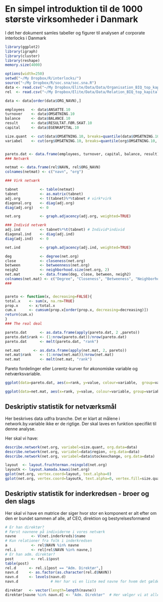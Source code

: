 En simpel introduktion til de 1000 største virksomheder i Danmark
========================================================

I det her dokument samles tabeller og figurer til analysen af corporate interlocks i Danmark


```r
library(ggplot2)
library(igraph)
library(cluster)
library(reshape)
memory.size(4000)

options(width=250)
setwd("~/My Dropbox/R/interlocks/")
source("~/My Dropbox/R/soc.sna/soc.sna.R")
data <- read.csv("~/My Dropbox/Elite/Data/Data/Organisation_BIQ_top_kapitalfonde.csv", sep="|", encoding="UTF-8")
rel  <- read.csv("~/My Dropbox/Elite/Data/Data/Relation_BIQ_top_kapitalfonde.csv", sep="|", encoding="UTF-8") 

data <- data[order(data$ORG_NAVN),]

employees   <- data$ANSATTE.10
turnover    <- data$OMSÆTNING.10
balance     <- data$BALANCE.10
result      <- data$RESULTAT.FØR.SKAT.10 
capital     <- data$EGENKAPITAL.10 

size.quant  <- cut(data$OMSÆTNING.10, breaks=quantile(data$OMSÆTNING.10, na.rm=TRUE), include.lowest=TRUE, labels= c("1. Quantile: Smallest", "2. Quantile", "3. Quantile", "4. Quantile: Largest" ))
variabel    <- cut(org$OMSÆTNING.10, breaks=quantile(org$OMSÆTNING.10, na.rm=TRUE), include.lowest=TRUE, labels= c("1. kvartil: Mindst", "2. kvartil", "3. kvartil", "4. kvartil: Størst" ))


pareto.dat <- data.frame(employees, turnover, capital, balance, result)
### Netværk

netmat <- data.frame(rel$NAVN, rel$ORG_NAVN)
colnames(netmat) <- c("navn", "org")

### Virk netværk

tabnet          <- table(netmat)
tabnet          <- as.matrix(tabnet)
adj.org         <- t(tabnet)%*%tabnet # virk*virk
diagonal.org    <- diag(adj.org)
diag(adj.org)   <- 0

net.org         <- graph.adjacency(adj.org, weighted=TRUE)

### Individ netværk
adj.ind         <- tabnet%*%t(tabnet) # Individ*individ
diagonal.ind    <- diag(adj.ind)
diag(adj.ind)   <- 0

net.ind         <- graph.adjacency(adj.ind, weighted=TRUE)

deg             <- degree(net.org) 
close           <- closeness(net.org)
between         <- betweenness(net.org)
neigh2          <- neighborhood.size(net.org, 2)
net.mat         <- data.frame(deg, close, between, neigh2)
colnames(net.mat) <- c("Degree", "Closeness", "Betweeness", "Neighborhood")
###


pareto <- function(x, decreasing=FALSE){
total.x    <- sum(x, na.rm=TRUE)  
prop.x     <- x/total.x 
cum.x      <- cumsum(prop.x[order(prop.x, decreasing=decreasing)])
return(cum.x)
}
### The real deal

pareto.dat      <- as.data.frame(apply(pareto.dat, 2 ,pareto))
pareto.dat$rank <- (1:nrow(pareto.dat))/nrow(pareto.dat) 
pareto.dat      <- melt(pareto.dat, "rank")

net.mat      <- as.data.frame(apply(net.mat, 2, pareto))
net.mat$rank    <- (1:nrow(net.mat))/nrow(net.mat)
net.mat         <- melt(net.mat, "rank")
```

Pareto fordelinger eller Lorentz-kurver for økonomiske variable og netværksvariable.

```r
ggplot(data=pareto.dat, aes(x=rank, y=value, colour=variable,  group=variable)) + geom_line(aes(linetype=variable)) + theme_bw()

ggplot(data=net.mat, aes(x=rank, y=value, colour=variable, group=variable)) + geom_line(aes(linetype=variable)) + theme_bw()
```

## Deskriptiv statistik for netværksmål

Her beskrives data udfra branche. Det er klart at målene i network.by.variable ikke er de rigtige. Der skal laves en funktion specifikt til denne analyse.

Her skal vi have:


```r
describe.network(net.org, variabel=size.quant, org.data=data)
describe.network(net.org, variabel=data$region, org.data=data)
describe.network(net.org, variabel=data$stockexchange, org.data=data)

```

```r

layout  <- layout.fruchterman.reingold(net.org)
layoutk <- layout.kamada.kawai(net.org)
gplot(net.org, vertex.coord=layout, text.alpha=0)
gplot(net.org, vertex.coord=layoutk, text.alpha=0, vertex.fill=size.quant,edge.alpha=0.3, edge.size=0.3) + guides(fill = guide_legend(override.aes = list(shape = 21))) + labs(fill="Turnover: Quantiles")

```


## Deskriptiv statistik for inderkredsen - broer og den slags
Her skal vi have en matrice der siger hvor stor en komponent er alt efter om den er bundet sammen af alle, af CEO, direktion og bestyrelsesformænd


```r

# Er han direktør?
# Først navnene på individerne i vores netværk 
navne       <- V(net.inderkreds)$name
# Kun relationer fra folk i inderkredsen
a           <- rel$NAVN %in% navne
rel.i       <- rel[rel$NAVN %in% navne,]
# Er han adm. direktør?
post        <- rel.i$post
table(post)
rel.d      <- rel.i[post == "Adm. Direktør",]
navn.d     <- as.factor(as.character(rel.d$NAVN))
navn.d     <- levels(navn.d)
navn.d               # Her har vi en liste med navne for hvem det gælder at de er Adm. Direktører

direktør   <- vector(length=length(navne))
direktør[navne %in% navn.d] <- "Adm. Direktør"  # Her vælger vi at alle der har et "direktør navn" skal have et bestemt udfald.




```